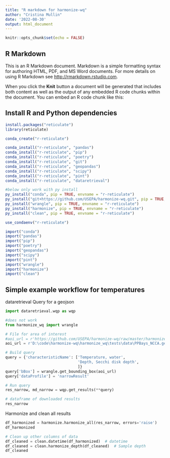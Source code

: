 ```yaml
---
title: "R markdown for harmonize-wq"
author: "Cristina Mullin"
date: '2022-08-30'
output: html_document
---
```


```r
knitr::opts_chunk$set(echo = FALSE)
```

## R Markdown

This is an R Markdown document. Markdown is a simple formatting syntax for authoring HTML, PDF, and MS Word documents. For more details on using R Markdown see <http://rmarkdown.rstudio.com>.

When you click the **Knit** button a document will be generated that includes both content as well as the output of any embedded R code chunks within the document. You can embed an R code chunk like this:

## Install R and Python dependencies
```r
install.packages("reticulate")
library(reticulate)

conda_create("r-reticulate")

conda_install("r-reticulate", "pandas")
conda_install("r-reticulate", "pip")
conda_install("r-reticulate", "poetry")
conda_install("r-reticulate", "git")
conda_install("r-reticulate", "geopandas")
conda_install("r-reticulate", "scipy")
conda_install("r-reticulate", "pint")
conda_install("r-reticulate", "dataretrieval")

#below only work with py install
py_install("conda", pip = TRUE, envname = "r-reticulate")
py_install("git+https://github.com/USEPA/harmonize-wq.git", pip = TRUE, envname = "r-reticulate")
py_install("wrangle", pip = TRUE, envname = "r-reticulate")
py_install("harmonize", pip = TRUE, envname = "r-reticulate")
py_install("clean", pip = TRUE, envname = "r-reticulate")

use_condaenv("r-reticulate")

import("conda")
import("pandas")
import("pip")
import("poetry")
import("geopandas")
import("scipy")
import("pint") 
import("wrangle")
import("harmonize")
import("clean")

```

## Simple example workflow for temperatures

dataretrieval Query for a geojson
```python
import dataretrieval.wqp as wqp

#does not work
from harmonize_wq import wrangle

# File for area of interest
#aoi_url = r'https://github.com/USEPA/harmonize-wq/raw/master/harmonize_wq/tests/data/PPBays_NCCA.geojson'
aoi_url = r'D:\code\harmonize-wq\harmonize_wq\tests\data\PPBays_NCCA.geojson'  #Local file (temporary)

# Build query
query = {'characteristicName': ['Temperature, water',
                                'Depth, Secchi disk depth',
                                ]}
query['bBox'] = wrangle.get_bounding_box(aoi_url)
query['dataProfile'] = 'narrowResult'

# Run query
res_narrow, md_narrow = wqp.get_results(**query)

# dataframe of downloaded results
res_narrow
```
Harmonize and clean all results

```python
df_harmonized = harmonize.harmonize_all(res_narrow, errors='raise')
df_harmonized

# Clean up other columns of data
df_cleaned = clean.datetime(df_harmonized)  # datetime
df_cleaned = clean.harmonize_depth(df_cleaned)  # Sample depth
df_cleaned
```

